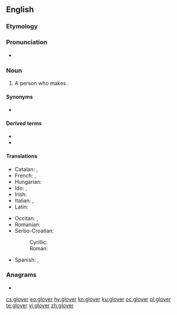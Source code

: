 {{also|Glover}}
==English==

===Etymology===
{{suffix|en|glove|er}}

===Pronunciation===
* {{rhymes|ʌvə(ɹ)|lang=en}}

===Noun===
{{en-noun}}

# A person who makes {{l|en|glove|gloves}}.

====Synonyms====
* {{l|en|glovemaker}}

====Derived terms====
* {{l|en|Glover}}
* {{l|en|glover's suture}}

====Translations====
{{trans-top|person who makes gloves}}
* Catalan: {{t|ca|guanter|m}}, {{t|ca|guantera|f}}
* French: {{t+|fr|gantier|m}}, {{t+|fr|gantière|f}}
* Hungarian: {{t|hu|kesztyűs}}
* Ido: {{t|io|gantisto}}, {{t|io|gantifisto}}
* Irish: {{t|ga|lámhainneoir|m}}
* Italian: {{t|it|guantaio|m}}, {{t|it|guantaia|f}}
* Latin: {{t|la|chirothecārius|m}}
{{trans-mid}}
* Occitan: {{t+|oc|gantièr|m}}, {{t|oc|gantièra|f}}
* Romanian: {{t+|ro|mănușar|m}}
* Serbo-Croatian:
*: Cyrillic: {{t|sh|рука̀вича̄р|m}}
*: Roman: {{t+|sh|rukàvičār|m}}
* Spanish: {{t+|es|guantero|m}}, {{t+|es|guantera|f}}
{{trans-bottom}}

===Anagrams===
* {{l|en|grovel}}

{{catlangcode|en|Occupations}}

[[cs:glover]]
[[eo:glover]]
[[hy:glover]]
[[kn:glover]]
[[ku:glover]]
[[oc:glover]]
[[pl:glover]]
[[te:glover]]
[[vi:glover]]
[[zh:glover]]